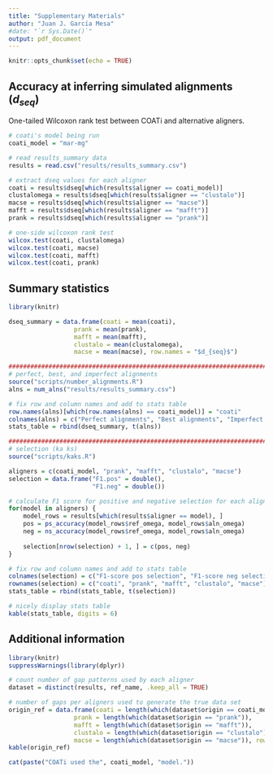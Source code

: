 ```yaml
---
title: "Supplementary Materials"
author: "Juan J. García Mesa"
#date: "`r Sys.Date()`"
output: pdf_document
---
```


```r
knitr::opts_chunk$set(echo = TRUE)
```

## Accuracy at inferring simulated alignments ($d_{seq}$)

One-tailed Wilcoxon rank test between COATi and alternative aligners.

```r
# coati's model being run
coati_model = "mar-mg"

# read results_summary data
results = read.csv("results/results_summary.csv")

# extract dseq values for each aligner
coati = results$dseq[which(results$aligner == coati_model)]
clustalomega = results$dseq[which(results$aligner == "clustalo")]
macse = results$dseq[which(results$aligner == "macse")]
mafft = results$dseq[which(results$aligner == "mafft")]
prank = results$dseq[which(results$aligner == "prank")]
```

```r
# one-side wilcoxon rank test
wilcox.test(coati, clustalomega)
wilcox.test(coati, macse)
wilcox.test(coati, mafft)
wilcox.test(coati, prank)
```

\newpage

## Summary statistics

```r
library(knitr)

dseq_summary = data.frame(coati = mean(coati),
                  prank = mean(prank),
                  mafft = mean(mafft),
                  clustalo = mean(clustalomega),
                  macse = mean(macse), row.names = "$d_{seq}$")

################################################################################
# perfect, best, and imperfect alignments
source("scripts/number_alignments.R")
alns = num_alns("results/results_summary.csv")

# fix row and column names and add to stats table
row.names(alns)[which(row.names(alns) == coati_model)] = "coati"
colnames(alns) = c("Perfect alignments", "Best alignments", "Imperfect alignments")
stats_table = rbind(dseq_summary, t(alns))

################################################################################
# selection (ka ks)
source("scripts/kaks.R")

aligners = c(coati_model, "prank", "mafft", "clustalo", "macse")
selection = data.frame("F1.pos" = double(),
                       "F1.neg" = double())

# calculate F1 score for positive and negative selection for each aligner
for(model in aligners) {
    model_rows = results[which(results$aligner == model), ]
    pos = ps_accuracy(model_rows$ref_omega, model_rows$aln_omega)
    neg = ns_accuracy(model_rows$ref_omega, model_rows$aln_omega)
    
    selection[nrow(selection) + 1, ] = c(pos, neg)
}

# fix row and column names and add to stats table
colnames(selection) = c("F1-score pos selection", "F1-score neg selection")
rownames(selection) = c("coati", "prank", "mafft", "clustalo", "macse")
stats_table = rbind(stats_table, t(selection))

# nicely display stats table
kable(stats_table, digits = 6)

```

## Additional information

```r
library(knitr)
suppressWarnings(library(dplyr))

# count number of gap patterns used by each aligner
dataset = distinct(results, ref_name, .keep_all = TRUE)

# number of gaps per aligners used to generate the true data set
origin_ref = data.frame(coati = length(which(dataset$origin == coati_model)),
                  prank = length(which(dataset$origin == "prank")),
                  mafft = length(which(dataset$origin == "mafft")),
                  clustalo = length(which(dataset$origin == "clustalo")),
                  macse = length(which(dataset$origin == "macse")), row.names = c("Number of gap patterns in true data set"))
kable(origin_ref)
```

```r
cat(paste("COATi used the", coati_model, "model."))
```
